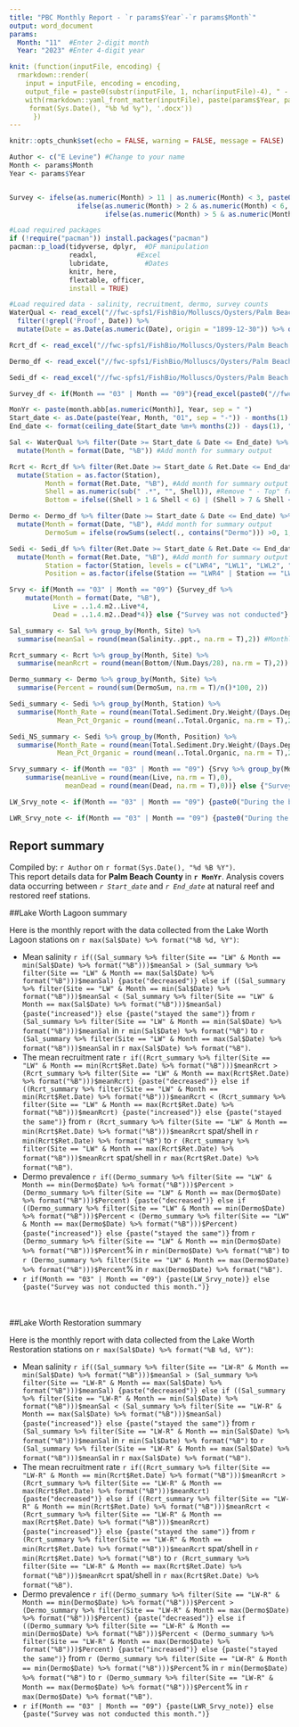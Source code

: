 ```yaml
---
title: "PBC Monthly Report - `r params$Year`-`r params$Month`"
output: word_document
params: 
  Month: "11"  #Enter 2-digit month
  Year: "2023" #Enter 4-digit year

knit: (function(inputFile, encoding) {
  rmarkdown::render(
    input = inputFile, encoding = encoding,
    output_file = paste0(substr(inputFile, 1, nchar(inputFile)-4), " - ",
    with(rmarkdown::yaml_front_matter(inputFile), paste(params$Year, params$Month)), " - ",
     format(Sys.Date(), "%b %d %y"), '.docx'))
      })
---
```


```r
knitr::opts_chunk$set(echo = FALSE, warning = FALSE, message = FALSE)

Author <- c("E Levine") #Change to your name
Month <- params$Month 
Year <- params$Year 


Survey <- ifelse(as.numeric(Month) > 11 | as.numeric(Month) < 3, paste0("Winter", Year),
                 ifelse(as.numeric(Month) > 2 & as.numeric(Month) < 6, paste0("Spring", Year),
                        ifelse(as.numeric(Month) > 5 & as.numeric(Month) < 9, paste0("Summer", Year), paste0("Fall", Year))))
```

```r
#Load required packages
if (!require("pacman")) install.packages("pacman")
pacman::p_load(tidyverse, dplyr,  #DF manipulation
               readxl,          #Excel
               lubridate,         #Dates
               knitr, here,
               flextable, officer,
               install = TRUE)

#Load required data - salinity, recruitment, dermo, survey counts
WaterQual <- read_excel("//fwc-spfs1/FishBio/Molluscs/Oysters/Palm Beach County/Data/PBCWaterQuality.xlsx", sheet = "RawData", skip = 2, col_names = TRUE, na = c("", "Z"), trim_ws = TRUE, .name_repair = "universal") %>% 
  filter(!grepl('Proof', Date)) %>%
  mutate(Date = as.Date(as.numeric(Date), origin = "1899-12-30")) %>% drop_na(Date)

Rcrt_df <- read_excel("//fwc-spfs1/FishBio/Molluscs/Oysters/Palm Beach County/Data/PBCRecruitment.xlsx", sheet = "Spat", skip = 2, col_names = TRUE, na = c("", "Z"), trim_ws = TRUE, .name_repair = "universal")  %>% drop_na(Ret.Date)

Dermo_df <- read_excel("//fwc-spfs1/FishBio/Molluscs/Oysters/Palm Beach County/Data/PBCReproDisease.xlsx", sheet = "Dermo", skip = 3, col_names = TRUE, na = c("", "Z"), trim_ws = TRUE, .name_repair = "universal") %>% drop_na(Date)

Sedi_df <- read_excel("//fwc-spfs1/FishBio/Molluscs/Oysters/Palm Beach County/Data/PBCSedimentTrap.xlsx", sheet = "Final Data", skip = 3, col_names = TRUE, na = c("", "Z", "z"), trim_ws = TRUE, .name_repair = "universal") %>% drop_na(Dep.Date)

Survey_df <- if(Month == "03" | Month == "09"){read_excel(paste0("//fwc-spfs1/FishBio/Molluscs/Oysters/Palm Beach County/Data/PBCSurvey",Survey, ".xlsx"), sheet = "Counts", skip = 3, col_names = TRUE, na = c("", "Z"), trim_ws = TRUE, .name_repair = "universal") %>% drop_na()} else {"Survey was not conducted"}

MonYr <- paste(month.abb[as.numeric(Month)], Year, sep = " ")
Start_date <- as.Date(paste(Year, Month, "01", sep = "-")) - months(1)
End_date <- format(ceiling_date(Start_date %m+% months(2)) - days(1), "%Y-%m-%d")
```

```r
Sal <- WaterQual %>% filter(Date >= Start_date & Date <= End_date) %>% 
  mutate(Month = format(Date, "%B")) #Add month for summary output

Rcrt <- Rcrt_df %>% filter(Ret.Date >= Start_date & Ret.Date <= End_date) %>% 
  mutate(Station = as.factor(Station),
         Month = format(Ret.Date, "%B"), #Add month for summary output
         Shell = as.numeric(sub(" .*", "", Shell)), #Remove " - Top" from shell numbers
         Bottom = ifelse((Shell > 1 & Shell < 6) | (Shell > 7 & Shell < 12), ..Bottom, NA)) #Drop 1, 6, 7, 12 from bottom shells

Dermo <- Dermo_df %>% filter(Date >= Start_date & Date <= End_date) %>% 
  mutate(Month = format(Date, "%B"), #Add month for summary output
         DermoSum = ifelse(rowSums(select(., contains("Dermo"))) >0, 1, 0)) #Dermo presence(1)/absence(0)

Sedi <- Sedi_df %>% filter(Ret.Date >= Start_date & Ret.Date <= End_date) %>%
  mutate(Month = format(Ret.Date, "%B"), #Add month for summary output
         Station = factor(Station, levels = c("LWR4", "LWL1", "LWL2", "LWR2", "LWR3", "LWL3")),
         Position = as.factor(ifelse(Station == "LWR4" | Station == "LWL1" | Station == "LWL2", "N", "S")))

Srvy <- if(Month == "03" | Month == "09") {Survey_df %>% 
    mutate(Month = format(Date, "%B"),
           Live = ..1.4.m2..Live*4,
           Dead = ..1.4.m2..Dead*4)} else {"Survey was not conducted"} #Add month for summary output

```

```r
Sal_summary <- Sal %>% group_by(Month, Site) %>% 
  summarise(meanSal = round(mean(Salinity..ppt., na.rm = T),2)) #Monthly mean

Rcrt_summary <- Rcrt %>% group_by(Month, Site) %>% 
  summarise(meanRcrt = round(mean(Bottom/(Num.Days/28), na.rm = T),2)) #Monthly mean

Dermo_summary <- Dermo %>% group_by(Month, Site) %>%
  summarise(Percent = round(sum(DermoSum, na.rm = T)/n()*100, 2))

Sedi_summary <- Sedi %>% group_by(Month, Station) %>%
  summarise(Month_Rate = round(mean(Total.Sediment.Dry.Weight/(Days.Deployed/28), na.rm = T),2),
            Mean_Pct_Organic = round(mean(..Total.Organic, na.rm = T),2))

Sedi_NS_summary <- Sedi %>% group_by(Month, Position) %>%
  summarise(Month_Rate = round(mean(Total.Sediment.Dry.Weight/(Days.Deployed/28), na.rm = T),2),
            Mean_Pct_Organic = round(mean(..Total.Organic, na.rm = T),2))

Srvy_summary <- if(Month == "03" | Month == "09") {Srvy %>% group_by(Month, Site) %>%
    summarise(meanLive = round(mean(Live, na.rm = T),0),
              meanDead = round(mean(Dead, na.rm = T),0))} else {"Survey was not conducted."}

LW_Srvy_note <- if(Month == "03" | Month == "09") {paste0("During the biannual ", if(Month == "03") {paste("spring")} else {paste("fall")}, " survey there were ", (Srvy_summary %>% filter(Site == "LW"))$meanLive, " live and ", (Srvy_summary %>% filter(Site == "LW"))$meanDead, " dead oysters per 1 m2 quadrat.")} else {paste("Survey was not conducted this month")}

LWR_Srvy_note <- if(Month == "03" | Month == "09") {paste0("During the biannual ", if(Month == "03") {paste("spring")} else {paste("fall")}, " survey there were ", (Srvy_summary %>% filter(Site == "LW-R"))$meanLive, " live and ", (Srvy_summary %>% filter(Site == "LW-R"))$meanDead, " dead oysters per 1 m2 quadrat.")} else {paste("Survey was not conducted this month")}
```

## Report summary
Compiled by: `r Author` on `r format(Sys.Date(), "%d %B %Y")`.\
This report details data for **Palm Beach County** in **`r MonYr`**.
Analysis covers data occurring between *`r Start_date`* and *`r End_date`* at natural reef and restored reef stations.\

##Lake Worth Lagoon summary

Here is the monthly report with the data collected from the Lake Worth Lagoon stations on `r max(Sal$Date) %>% format("%B %d, %Y")`:

*	Mean salinity 
`r if((Sal_summary %>% filter(Site == "LW" & Month == min(Sal$Date) %>% format("%B")))$meanSal > (Sal_summary %>% filter(Site == "LW" & Month == max(Sal$Date) %>% format("%B")))$meanSal) {paste("decreased")} else if ((Sal_summary %>% filter(Site == "LW" & Month == min(Sal$Date) %>% format("%B")))$meanSal < (Sal_summary %>% filter(Site == "LW" & Month == max(Sal$Date) %>% format("%B")))$meanSal) {paste("increased")} else {paste("stayed the same")}` 
from 
`r (Sal_summary %>% filter(Site == "LW" & Month == min(Sal$Date) %>% format("%B")))$meanSal` 
in 
`r min(Sal$Date) %>% format("%B")` 
to 
`r (Sal_summary %>% filter(Site == "LW" & Month == max(Sal$Date) %>% format("%B")))$meanSal` 
in 
`r max(Sal$Date) %>% format("%B")`.
*	The mean recruitment rate 
`r if((Rcrt_summary %>% filter(Site == "LW" & Month == min(Rcrt$Ret.Date) %>% format("%B")))$meanRcrt > (Rcrt_summary %>% filter(Site == "LW" & Month == max(Rcrt$Ret.Date) %>% format("%B")))$meanRcrt) {paste("decreased")} else if ((Rcrt_summary %>% filter(Site == "LW" & Month == min(Rcrt$Ret.Date) %>% format("%B")))$meanRcrt < (Rcrt_summary %>% filter(Site == "LW" & Month == max(Rcrt$Ret.Date) %>% format("%B")))$meanRcrt) {paste("increased")} else {paste("stayed the same")}` 
from 
`r (Rcrt_summary %>% filter(Site == "LW" & Month == min(Rcrt$Ret.Date) %>% format("%B")))$meanRcrt` 
spat/shell in 
`r min(Rcrt$Ret.Date) %>% format("%B")` 
to 
`r (Rcrt_summary %>% filter(Site == "LW" & Month == max(Rcrt$Ret.Date) %>% format("%B")))$meanRcrt` 
spat/shell in 
`r max(Rcrt$Ret.Date) %>% format("%B")`.
*	Dermo prevalence 
`r if((Dermo_summary %>% filter(Site == "LW" & Month == min(Dermo$Date) %>% format("%B")))$Percent > (Dermo_summary %>% filter(Site == "LW" & Month == max(Dermo$Date) %>% format("%B")))$Percent) {paste("decreased")} else if ((Dermo_summary %>% filter(Site == "LW" & Month == min(Dermo$Date) %>% format("%B")))$Percent < (Dermo_summary %>% filter(Site == "LW" & Month == max(Dermo$Date) %>% format("%B")))$Percent) {paste("increased")} else {paste("stayed the same")}` 
from
`r (Dermo_summary %>% filter(Site == "LW" & Month == min(Dermo$Date) %>% format("%B")))$Percent`% 
in 
`r min(Dermo$Date) %>% format("%B")` 
to 
`r (Dermo_summary %>% filter(Site == "LW" & Month == max(Dermo$Date) %>% format("%B")))$Percent`% 
in
`r max(Dermo$Date) %>% format("%B")`.
* `r if(Month == "03" | Month == "09") {paste(LW_Srvy_note)} else {paste("Survey was not conducted this month.")}`

\
\
##Lake Worth Restoration summary 

Here is the monthly report with data collected from the Lake Worth Restoration stations on `r max(Sal$Date) %>% format("%B %d, %Y")`:

*	Mean salinity 
`r if((Sal_summary %>% filter(Site == "LW-R" & Month == min(Sal$Date) %>% format("%B")))$meanSal > (Sal_summary %>% filter(Site == "LW-R" & Month == max(Sal$Date) %>% format("%B")))$meanSal) {paste("decreased")} else if ((Sal_summary %>% filter(Site == "LW-R" & Month == min(Sal$Date) %>% format("%B")))$meanSal < (Sal_summary %>% filter(Site == "LW-R" & Month == max(Sal$Date) %>% format("%B")))$meanSal) {paste("increased")} else {paste("stayed the same")}` 
from 
`r (Sal_summary %>% filter(Site == "LW-R" & Month == min(Sal$Date) %>% format("%B")))$meanSal` 
in 
`r min(Sal$Date) %>% format("%B")` 
to 
`r (Sal_summary %>% filter(Site == "LW-R" & Month == max(Sal$Date) %>% format("%B")))$meanSal` 
in 
`r max(Sal$Date) %>% format("%B")`.
*	The mean recruitment rate 
`r if((Rcrt_summary %>% filter(Site == "LW-R" & Month == min(Rcrt$Ret.Date) %>% format("%B")))$meanRcrt > (Rcrt_summary %>% filter(Site == "LW-R" & Month == max(Rcrt$Ret.Date) %>% format("%B")))$meanRcrt) {paste("decreased")} else if ((Rcrt_summary %>% filter(Site == "LW-R" & Month == min(Rcrt$Ret.Date) %>% format("%B")))$meanRcrt < (Rcrt_summary %>% filter(Site == "LW-R" & Month == max(Rcrt$Ret.Date) %>% format("%B")))$meanRcrt) {paste("increased")} else {paste("stayed the same")}` 
from 
`r (Rcrt_summary %>% filter(Site == "LW-R" & Month == min(Rcrt$Ret.Date) %>% format("%B")))$meanRcrt` 
spat/shell in 
`r min(Rcrt$Ret.Date) %>% format("%B")` 
to 
`r (Rcrt_summary %>% filter(Site == "LW-R" & Month == max(Rcrt$Ret.Date) %>% format("%B")))$meanRcrt` 
spat/shell in 
`r max(Rcrt$Ret.Date) %>% format("%B")`.
*	Dermo prevalence 
`r if((Dermo_summary %>% filter(Site == "LW-R" & Month == min(Dermo$Date) %>% format("%B")))$Percent > (Dermo_summary %>% filter(Site == "LW-R" & Month == max(Dermo$Date) %>% format("%B")))$Percent) {paste("decreased")} else if ((Dermo_summary %>% filter(Site == "LW-R" & Month == min(Dermo$Date) %>% format("%B")))$Percent < (Dermo_summary %>% filter(Site == "LW-R" & Month == max(Dermo$Date) %>% format("%B")))$Percent) {paste("increased")} else {paste("stayed the same")}` 
from
`r (Dermo_summary %>% filter(Site == "LW-R" & Month == min(Dermo$Date) %>% format("%B")))$Percent`% 
in 
`r min(Dermo$Date) %>% format("%B")` 
to 
`r (Dermo_summary %>% filter(Site == "LW-R" & Month == max(Dermo$Date) %>% format("%B")))$Percent`% 
in
`r max(Dermo$Date) %>% format("%B")`.
*	`r if(Month == "03" | Month == "09") {paste(LWR_Srvy_note)} else {paste("Survey was not conducted this month.")}`